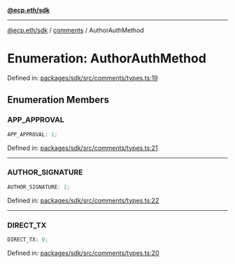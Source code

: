 [**@ecp.eth/sdk**](../../index.mdx)

***

[@ecp.eth/sdk](/sdk-reference/index.mdx) / [comments](/sdk-reference/comments/index.mdx) / AuthorAuthMethod

# Enumeration: AuthorAuthMethod

Defined in: [packages/sdk/src/comments/types.ts:19](https://github.com/ecp-eth/comments-monorepo/blob/main/packages/sdk/src/comments/types.ts#L19)

## Enumeration Members

### APP\_APPROVAL

```ts
APP_APPROVAL: 1;
```

Defined in: [packages/sdk/src/comments/types.ts:21](https://github.com/ecp-eth/comments-monorepo/blob/main/packages/sdk/src/comments/types.ts#L21)

***

### AUTHOR\_SIGNATURE

```ts
AUTHOR_SIGNATURE: 2;
```

Defined in: [packages/sdk/src/comments/types.ts:22](https://github.com/ecp-eth/comments-monorepo/blob/main/packages/sdk/src/comments/types.ts#L22)

***

### DIRECT\_TX

```ts
DIRECT_TX: 0;
```

Defined in: [packages/sdk/src/comments/types.ts:20](https://github.com/ecp-eth/comments-monorepo/blob/main/packages/sdk/src/comments/types.ts#L20)
